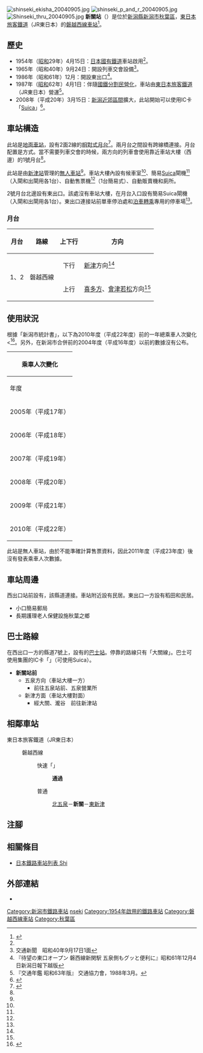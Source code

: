 {{NoteTA|G1=Transport
|T=zh-hans:新关站;zh-hk:新關站;zh-tw:新關車站;
|1=zh-hans:新关站;zh-hk:新關站;zh-tw:新關車站;
}}
{{About|新潟縣的東日本旅客鐵道磐越西線車站|岐阜縣的名鐵美濃町線車站|新關站 (岐阜縣)}}
{{Infobox station
|公司色 = green
|站名 = 新關
|圖片 = shinseki 20040905.jpg
|圖片說明 = 車站大樓西出囗（2004年9月）
|日文原名 = 新関
|平假名 = しんせき
|羅馬拼音 = Shinseki
|副站名 = 
|電報略號 = シセ
|所在地 = {{JPN}}[[新潟縣|新潟縣]][[新潟市|新潟市]][[秋葉區|秋葉區]]{{Translink|ja|大関 (新潟市秋葉区)|大關 (新潟市秋葉區)|大關}}<ref name="eki"/>
|座標 = {{coord|37|46|5.92|N|139|9|44.53|E|type:railwaystation_region:JP-24|display=inline,title}}
|車站構造 = [[地面車站|地面車站]]
|月台配置 = 2面2線<ref name="zeneki"/>
|啟用年月日 = 1954年（[[昭和|昭和]]29年）4月15日<ref name="zeneki"/>
|廢站年月日 = 
|乘客人數 = 
|上下車人次 = 
|統計年度 = 
|轉車 = 
|全寬備註 = [[無人車站|無人車站]]（設有自動售票機）<ref name="zeneki"/>
|adjacent = {{Adjacent stations|system=東日本旅客鐵道|line=磐越西線|left=北五泉|right=東新津|note-left=2.5km|note-mid=距離[[郡山站_(福島縣)|郡山]]170.0km|note-right=2.8km}}
}}
[[File:shinseki_ekisha_20040905.jpg|thumb]]
[[File:shinseki_p_and_r_20040905.jpg|thumb]]
[[File:Shinseki_thru_20040905.jpg|thumb]]
'''新關站'''（{{jpn|j=新関駅|hg=しんせきえき|rm=Shinseki eki|f=y}}）是位於[[新潟縣|新潟縣]][[新潟市|新潟市]][[秋葉區|秋葉區]]{{Translink|ja|大関 (新潟市秋葉区)|大關 (新潟市秋葉區)|大關}}，[[東日本旅客鐵道|東日本旅客鐵道]]（JR東日本）的[[磐越西線|磐越西線]][[鐵路車站|車站]]<ref name="eki">{{Cite web |url=http://www.jreast.co.jp/estation/station/info.aspx?StationCd=871 |title=JR東日本：各駅情報(新関駅) |publisher=東日本旅客鐵道 |accessdate=2014-10-29 |language=ja |archive-date=2021-02-02 |archive-url=https://web.archive.org/web/20210202024632/https://www.jreast.co.jp/estation/station/info.aspx?StationCd=871 |dead-url=no }}</ref>。

== 歷史 ==
* 1954年（[[昭和|昭和]]29年）4月15日：[[日本國有鐵道|日本國有鐵道]]車站啟用<ref name="eki"/>。
* 1965年（昭和40年）9月24日：開設列車交會設備<ref>交通新聞　昭和40年9月17日1面</ref>。
* 1986年（昭和61年）12月：開設東出口<ref>『待望の東口オープン 磐西線新関駅 五泉側もグッと便利に』昭和61年12月4日新潟日報下越版</ref>。
* 1987年（[[昭和|昭和]]62年）4月1日：伴隨[[國鐵分割民營化|國鐵分割民營化]]，車站由[[東日本旅客鐵道|東日本旅客鐵道]]（JR東日本）營運<ref name="trafic-yearbook-1988">『交通年鑑 昭和63年版』 交通協力會，1988年3月。</ref>。
* 2008年（平成20年）3月15日：[[大都市近郊區間_(JR)#新潟近郊區間|新潟近郊區間]]擴大，此站開始可以使用IC卡「[[Suica|Suica]]」<ref>{{Cite press release|url=https://www.jreast.co.jp/press/2007_2/20071214.pdf|title=2008年3月 Suicaがますます便利になります|format=PDF|publisher=東日本旅客鉄道|date=2007-12-21|accessdate=2020-05-29|archiveurl=https://web.archive.org/web/20160304095817/https://www.jreast.co.jp/press/2007_2/20071214.pdf|archivedate=2016-03-04|language=ja}}</ref>。

== 車站構造 ==
此站是[[地面車站|地面車站]]，設有2面2線的[[相對式月台|相對式月台]]<ref name="zeneki">{{Cite journal|date = 2013-08-04 |journal = 週刊JR全駅・全車両基地 |issue = 50 |page = 26 |publisher = 朝日新聞出版  |accessdate = 2014-10-29|language=ja}}</ref>。兩月台之間設有跨線橋連接。月台配置是{{Translink|ja|一線スルー|一線通過}}方式。當不需要列車交會的時候，兩方向的列車會使用靠近車站大樓（西邊）的1號月台<ref name="zeneki"/>。

此站是由[[新津站_(日本)|新津站]]管理的[[無人車站|無人車站]]<ref name="zeneki"/>。車站大樓內設有候車室<ref name="zeneki"/>、簡易[[Suica|Suica]]閘機<ref name="zeneki"/>（入閘和出閘用各1台）、自動售票機<ref name="zeneki"/>（1台簡易式）、自動販賣機和廁所。

2號月台北邊設有東出口。該處沒有車站大樓，在月台入口設有簡易Suica閘機（入閘和出閘用各1台）。東出口連接站前單車停泊處和[[泊車轉乘|泊車轉乘]]專用的停車場<ref name="zeneki"/>。

=== 月台 ===
{| rules="rows" class="wikitable"
!月台!!路線!!上下行!!方向
|-
!rowspan="2"|1、2
|rowspan="2"|{{Color|#cb7b35|■}}磐越西線
| style="text-align:center" | 下行
|[[新津站|新津]]方向<ref name="timetable/list0871">{{Cite web|url=http://www.jreast-timetable.jp/timetable/list0871.html|title=時刻表 新関駅|publisher=東日本旅客鉄道|accessdate=2019-08-13|language=ja|archive-date=2019-08-13|archive-url=https://web.archive.org/web/20190813064842/https://www.jreast-timetable.jp/timetable/list0871.html|dead-url=no}}</ref>
|-
| style="text-align:center" | 上行
|[[喜多方站|喜多方]]、[[會津若松站|會津若松]]方向<ref name="timetable/list0871" />
|}

== 使用狀況 ==
根據「新潟市統計書」，以下為2010年度（平成22年度）前的一年總乘車人次變化<<ref name="13unnyutuushin23">{{Cite web|url=http://www.city.niigata.lg.jp/shisei/soshiki/toukei/00_03toukeisyo/tokeishodata/tokeisyo_h23.files/02_13unnyutuushin23.pdf|title=13 運輸・通信|format=PDF|work=平成23年度統計書|publisher=新潟市|date=2012-03|accessdate=2019-02-25|archiveurl=https://web.archive.org/web/20190224154140/http://www.city.niigata.lg.jp/shisei/soshiki/toukei/00_03toukeisyo/tokeishodata/tokeisyo_h23.files/02_13unnyutuushin23.pdf|archivedate=2019-02-25|language=ja}}</ref>。另外，在新潟市合併前的2004年度（平成16年度）以前的數據沒有公布。

{| class="wikitable" style="margin: 1em 0.2em; text-align: center; font-size: 85%;"
|- style="background: #ddd;"
!colspan="3"|乘車人次變化
|-
!年度
!一年總乘車人次<br />(單位：千人)
!參考資料
|-
|2005年（平成17年）
|style="text-align:right;"|61
|rowspan="6"|<ref name="13unnyutuushin23" />
|-
|2006年（平成18年）
|style="text-align:right;"|61
|-
|2007年（平成19年）
|style="text-align:right;"|64
|-
|2008年（平成20年）
|style="text-align:right;"|61
|-
|2009年（平成21年）
|style="text-align:right;"|54
|-
|2010年（平成22年）
|style="text-align:right;"|55
|}
此站是無人車站，由於不能準確計算售票資料，因此2011年度（平成23年度）後沒有發表乘車人次數據。

== 車站周邊 ==
西出口站前設有{{Translink|ja|新潟県道406号新関停車場線|新潟縣道406號新關停車場線}}，該縣道連接{{Translink|ja|新潟県道7号新津村松線|新潟縣道7號新津村松線}}。車站附近設有民居。東出口一方設有稻田和民居。
*小口簡易郵局
*長期護理老人保健設施秋葉之鄉

== 巴士路線 ==
在西出口一方的縣道7號上，設有{{Translink|ja|新潟交通観光バス|新潟交通觀光巴士}}的[[巴士站|巴士站]]。停靠的路線只有「大關線」。巴士可使用{{Translink|ja|新潟交通}}集團的IC卡「{{Translink|ja|りゅーと|Ryuto}}」（可使用Suica）。
* '''新關站前'''
** 五泉方向（車站大樓一方）
*** 前往五泉站前、五泉營業所
** 新津方面（車站大樓對面）
*** 經大關、瀧谷　前往新津站

== 相鄰車站 ==
; 東日本旅客鐵道（JR東日本）
: {{Color|#cb7b35|■}}磐越西線
:: {{Color|red|□}}快速「{{Translink|ja|あがの (列車)|阿賀野號列車|阿賀野}}」
::: '''通過'''
:: {{Color|gray|■}}普通
::: [[北五泉站|北五泉]]－'''新關'''－[[東新津站|東新津]]
== 注腳 ==
{{Reflist}}
== 相關條目 ==
{{commonscat|Shinseki Station}}
* [[日本鐵路車站列表_Shi|日本鐵路車站列表 Shi]]
== 外部連結==
*{{外部連結/JR東日本車站|871|新關}}{{ja icon}}
{{磐越西線 (森與水與浪漫之鐵道)}}
{{DEFAULTSORT:Shinseki}}
[[Category:新潟市鐵路車站|Category:新潟市鐵路車站]]
[[Category:日本鐵路車站_Shi|nseki]]
[[Category:1954年啟用的鐵路車站|Category:1954年啟用的鐵路車站]]
[[Category:磐越西線車站|Category:磐越西線車站]]
[[Category:秋葉區|Category:秋葉區]]